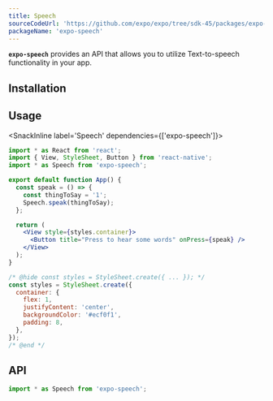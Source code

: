 ```yaml
---
title: Speech
sourceCodeUrl: 'https://github.com/expo/expo/tree/sdk-45/packages/expo-speech'
packageName: 'expo-speech'
---
```



**`expo-speech`** provides an API that allows you to utilize Text-to-speech functionality in your app.

<PlatformsSection android emulator ios simulator web />

## Installation

<APIInstallSection />

## Usage

<SnackInline label='Speech' dependencies={['expo-speech']}>

```jsx
import * as React from 'react';
import { View, StyleSheet, Button } from 'react-native';
import * as Speech from 'expo-speech';

export default function App() {
  const speak = () => {
    const thingToSay = '1';
    Speech.speak(thingToSay);
  };

  return (
    <View style={styles.container}>
      <Button title="Press to hear some words" onPress={speak} />
    </View>
  );
}

/* @hide const styles = StyleSheet.create({ ... }); */
const styles = StyleSheet.create({
  container: {
    flex: 1,
    justifyContent: 'center',
    backgroundColor: '#ecf0f1',
    padding: 8,
  },
});
/* @end */
```

</SnackInline>

## API

```js
import * as Speech from 'expo-speech';
```

<APISection packageName="expo-speech" apiName="Speech" />
